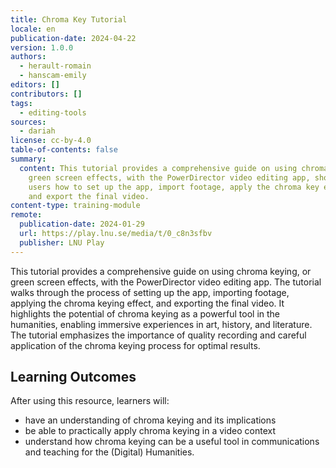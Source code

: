 ```yaml
---
title: Chroma Key Tutorial
locale: en
publication-date: 2024-04-22
version: 1.0.0
authors:
  - herault-romain
  - hanscam-emily
editors: []
contributors: []
tags:
  - editing-tools
sources:
  - dariah
license: cc-by-4.0
table-of-contents: false
summary:
  content: This tutorial provides a comprehensive guide on using chroma keying, or
    green screen effects, with the PowerDirector video editing app, showing
    users how to set up the app, import footage, apply the chroma key effect,
    and export the final video.
content-type: training-module
remote:
  publication-date: 2024-01-29
  url: https://play.lnu.se/media/t/0_c8n3sfbv
  publisher: LNU Play
---
```

This tutorial provides a comprehensive guide on using chroma keying, or green screen effects, with the PowerDirector video editing app. The tutorial walks through the process of setting up the app, importing footage, applying the chroma keying effect, and exporting the final video. It highlights the potential of chroma keying as a powerful tool in the humanities, enabling immersive experiences in art, history, and literature. The tutorial emphasizes the importance of quality recording and careful application of the chroma keying process for optimal results.

## Learning Outcomes

A﻿fter using this resource, learners will:

* have an understanding of chroma keying and its implications
* be able to practically apply chroma keying in a video context
* understand how chroma keying can be a useful tool in communications and teaching for the (Digital) Humanities.

<ExternalResource title="Interested in learning more?" subtitle="Check out &#x22;Chroma Key Tutorial&#x22;" url="https://play.lnu.se/media/t/0_c8n3sfbv" />
